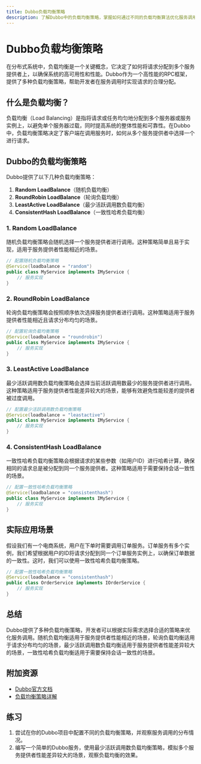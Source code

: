 ```yaml
---
title: Dubbo负载均衡策略
description: 了解Dubbo中的负载均衡策略，掌握如何通过不同的负载均衡算法优化服务调用。
---
```


# Dubbo负载均衡策略

在分布式系统中，负载均衡是一个关键概念，它决定了如何将请求分配到多个服务提供者上，以确保系统的高可用性和性能。Dubbo作为一个高性能的RPC框架，提供了多种负载均衡策略，帮助开发者在服务调用时实现请求的合理分配。

## 什么是负载均衡？

负载均衡（Load Balancing）是指将请求或任务均匀地分配到多个服务器或服务实例上，以避免单个服务器过载，同时提高系统的整体性能和可靠性。在Dubbo中，负载均衡策略决定了客户端在调用服务时，如何从多个服务提供者中选择一个进行请求。

## Dubbo的负载均衡策略

Dubbo提供了以下几种负载均衡策略：

1. **Random LoadBalance**（随机负载均衡）
2. **RoundRobin LoadBalance**（轮询负载均衡）
3. **LeastActive LoadBalance**（最少活跃调用数负载均衡）
4. **ConsistentHash LoadBalance**（一致性哈希负载均衡）

### 1. Random LoadBalance

随机负载均衡策略会随机选择一个服务提供者进行调用。这种策略简单且易于实现，适用于服务提供者性能相近的场景。

```java
// 配置随机负载均衡策略
@Service(loadbalance = "random")
public class MyService implements IMyService {
    // 服务实现
}
```

### 2. RoundRobin LoadBalance

轮询负载均衡策略会按照顺序依次选择服务提供者进行调用。这种策略适用于服务提供者性能相近且请求分布均匀的场景。

```java
// 配置轮询负载均衡策略
@Service(loadbalance = "roundrobin")
public class MyService implements IMyService {
    // 服务实现
}
```

### 3. LeastActive LoadBalance

最少活跃调用数负载均衡策略会选择当前活跃调用数最少的服务提供者进行调用。这种策略适用于服务提供者性能差异较大的场景，能够有效避免性能较差的提供者被过度调用。

```java
// 配置最少活跃调用数负载均衡策略
@Service(loadbalance = "leastactive")
public class MyService implements IMyService {
    // 服务实现
}
```

### 4. ConsistentHash LoadBalance

一致性哈希负载均衡策略会根据请求的某些参数（如用户ID）进行哈希计算，确保相同的请求总是被分配到同一个服务提供者。这种策略适用于需要保持会话一致性的场景。

```java
// 配置一致性哈希负载均衡策略
@Service(loadbalance = "consistenthash")
public class MyService implements IMyService {
    // 服务实现
}
```

## 实际应用场景

假设我们有一个电商系统，用户在下单时需要调用订单服务。订单服务有多个实例，我们希望根据用户的ID将请求分配到同一个订单服务实例上，以确保订单数据的一致性。这时，我们可以使用一致性哈希负载均衡策略。

```java
// 配置一致性哈希负载均衡策略
@Service(loadbalance = "consistenthash")
public class OrderService implements IOrderService {
    // 服务实现
}
```

## 总结

Dubbo提供了多种负载均衡策略，开发者可以根据实际需求选择合适的策略来优化服务调用。随机负载均衡适用于服务提供者性能相近的场景，轮询负载均衡适用于请求分布均匀的场景，最少活跃调用数负载均衡适用于服务提供者性能差异较大的场景，一致性哈希负载均衡适用于需要保持会话一致性的场景。

## 附加资源

- [Dubbo官方文档](https://dubbo.apache.org/zh/docs/)
- [负载均衡策略详解](https://dubbo.apache.org/zh/docs/advanced/loadbalance/)

## 练习

1. 尝试在你的Dubbo项目中配置不同的负载均衡策略，并观察服务调用的分布情况。
2. 编写一个简单的Dubbo服务，使用最少活跃调用数负载均衡策略，模拟多个服务提供者性能差异较大的场景，观察负载均衡的效果。
